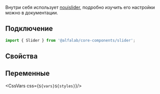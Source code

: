 
Внутри себя использует [nouislider](https://refreshless.com/nouislider/pips/), подробно изучить его настройки можно в документации.

## Подключение

```jsx
import { Slider } from '@alfalab/core-components/slider';
```

## Свойства

<ArgsTable of={SliderTS} />

## Переменные

<CssVars css={`${vars}${styles}`}/>
